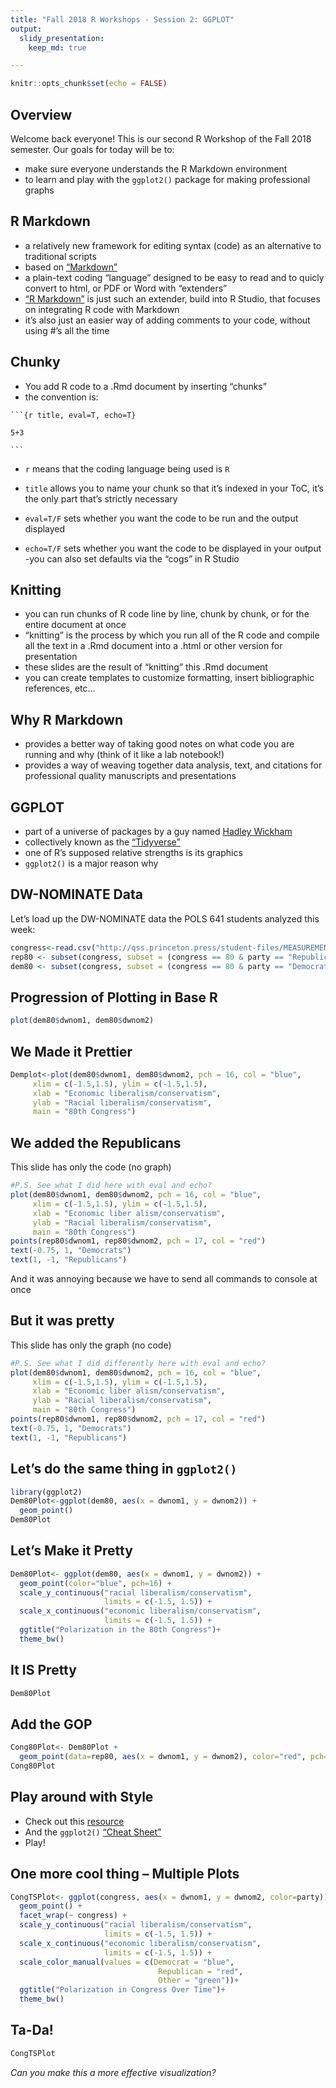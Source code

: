 ```yaml
---
title: "Fall 2018 R Workshops - Session 2: GGPLOT"
output: 
  slidy_presentation:
    keep_md: true

---
```


```r
knitr::opts_chunk$set(echo = FALSE)
```

## Overview

Welcome back everyone! This is our second R Workshop of the Fall 2018 semester. Our goals for today will be to:

- make sure everyone understands the R Markdown environment
- to learn and play with the ``ggplot2()`` package for making professional graphs



## R Markdown

- a relatively new framework for editing syntax (code) as an alternative to traditional scripts
- based on ["Markdown"](https://daringfireball.net/projects/markdown/syntax)
- a plain-text coding "language" designed to be easy to read and to quicly convert to html, or PDF or Word with "extenders"
- ["R Markdown"](https://rmarkdown.rstudio.com/lesson-1.html) is just such an extender, build into R Studio, that focuses on integrating R code with Markdown
- it's also just an easier way of adding comments to your code, without using #'s all the time

## Chunky

- You add R code to a .Rmd document by inserting "chunks"
- the convention is:

`` ```{r title, eval=T, echo=T}``

``5+3``

`` ``` ``

- ``r`` means that the coding language being used is ``R``

- ``title`` allows you to name your chunk so that it's indexed in your ToC, it's the only part that's strictly necessary
- ``eval=T/F`` sets whether you want the code to be run and the output displayed
- ``echo=T/F`` sets whether you want the code to be displayed in your output
-you can also set defaults via the "cogs" in R Studio

## Knitting

- you can run chunks of R code line by line, chunk by chunk, or for the entire document at once
- "knitting" is the process by which you run all of the R code and compile all the text in a .Rmd document into a .html or other version for presentation
- these slides are the result of "knitting" this .Rmd document
- you can create templates to customize formatting, insert bibliographic references, etc...


## Why R Markdown

- provides a better way of taking good notes on what code you are running and why (think of it like a lab notebook!)
- provides a way of weaving together data analysis, text, and citations for professional quality manuscripts and presentations

## GGPLOT

- part of a universe of packages by a guy named [Hadley Wickham](http://hadley.nz)
- collectively known as the ["Tidyverse"](https://www.tidyverse.org)
- one of R's supposed relative strengths is its graphics
- ``ggplot2()`` is a major reason why

## DW-NOMINATE Data

Let's load up the DW-NOMINATE data the POLS 641 students analyzed this week:

```r
congress<-read.csv("http://qss.princeton.press/student-files/MEASUREMENT/congress.csv")
rep80 <- subset(congress, subset = (congress == 80 & party == "Republican"))
dem80 <- subset(congress, subset = (congress == 80 & party == "Democrat"))
```

## Progression of Plotting in Base R
```r
plot(dem80$dwnom1, dem80$dwnom2)
```

## We Made it Prettier
```r
Demplot<-plot(dem80$dwnom1, dem80$dwnom2, pch = 16, col = "blue", 
     xlim = c(-1.5,1.5), ylim = c(-1.5,1.5),
     xlab = "Economic liberalism/conservatism",
     ylab = "Racial liberalism/conservatism",
     main = "80th Congress")
```

## We added the Republicans
This slide has only the code (no graph)
```r
#P.S. See what I did here with eval and echo? 
plot(dem80$dwnom1, dem80$dwnom2, pch = 16, col = "blue", 
     xlim = c(-1.5,1.5), ylim = c(-1.5,1.5),
     xlab = "Economic liber alism/conservatism", 
     ylab = "Racial liberalism/conservatism",
     main = "80th Congress")
points(rep80$dwnom1, rep80$dwnom2, pch = 17, col = "red")
text(-0.75, 1, "Democrats")
text(1, -1, "Republicans")
```
And it was annoying because we have to send all commands to console at once

## But it was pretty
This slide has only the graph (no code)
```r
#P.S. See what I did differently here with eval and echo? 
plot(dem80$dwnom1, dem80$dwnom2, pch = 16, col = "blue", 
     xlim = c(-1.5,1.5), ylim = c(-1.5,1.5),
     xlab = "Economic liber alism/conservatism", 
     ylab = "Racial liberalism/conservatism",
     main = "80th Congress")
points(rep80$dwnom1, rep80$dwnom2, pch = 17, col = "red")
text(-0.75, 1, "Democrats")
text(1, -1, "Republicans")
```

## Let's do the same thing in ``ggplot2()``

```r
library(ggplot2)
Dem80Plot<-ggplot(dem80, aes(x = dwnom1, y = dwnom2)) +
  geom_point()
Dem80Plot
```

## Let's Make it Pretty
```r
Dem80Plot<- ggplot(dem80, aes(x = dwnom1, y = dwnom2)) +
  geom_point(color="blue", pch=16) +
  scale_y_continuous("racial liberalism/conservatism",
                     limits = c(-1.5, 1.5)) +
  scale_x_continuous("economic liberalism/conservatism",
                     limits = c(-1.5, 1.5)) +
  ggtitle("Polarization in the 80th Congress")+
  theme_bw()
```

## It IS Pretty
```r
Dem80Plot
```

## Add the GOP
```r
Cong80Plot<- Dem80Plot +
  geom_point(data=rep80, aes(x = dwnom1, y = dwnom2), color="red", pch=17)
Cong80Plot
```

## Play around with Style

- Check out this [resource](http://www.sthda.com/english/wiki/ggplot2-themes-and-background-colors-the-3-elements)
- And the ``ggplot2()`` ["Cheat Sheet"](https://www.rstudio.com/wp-content/uploads/2015/03/ggplot2-cheatsheet.pdf)
- Play!

## One more cool thing -- Multiple Plots
```r
CongTSPlot<- ggplot(congress, aes(x = dwnom1, y = dwnom2, color=party)) +
  geom_point() +
  facet_wrap(~ congress) +
  scale_y_continuous("racial liberalism/conservatism",
                     limits = c(-1.5, 1.5)) +
  scale_x_continuous("economic liberalism/conservatism",
                     limits = c(-1.5, 1.5)) +
  scale_color_manual(values = c(Democrat = "blue",
                                 Republican = "red",
                                 Other = "green"))+
  ggtitle("Polarization in Congress Over Time")+
  theme_bw()
```

## Ta-Da!
```r
CongTSPlot
```

*Can you make this a more effective visualization?*